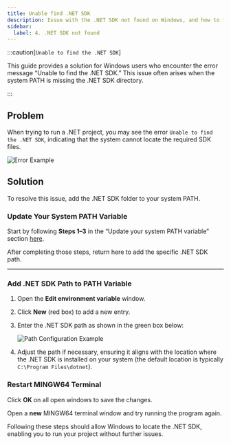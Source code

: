 ```yaml
---
title: Unable find .NET SDK
description: Issue with the .NET SDK not found on Windows, and how to fix it.
sidebar:
  label: 4. .NET SDK not found
---
```



:::caution[`Unable to find the .NET SDK`]

This guide provides a solution for Windows users who encounter the error message “Unable to find the .NET SDK.” This issue often arises when the system PATH is missing the .NET SDK directory.

:::

## Problem

When trying to run a .NET project, you may see the error `Unable to find the .NET SDK`, indicating that the system cannot locate the required SDK files.

![Error Example](https://i.imgur.com/sjzZGQa.png)

## Solution

To resolve this issue, add the .NET SDK folder to your system PATH.

### Update Your System PATH Variable

Start by following **Steps 1–3** in the “Update your system PATH variable” section [here](/troubleshoot/windows/win-issue-7).

After completing those steps, return here to add the specific .NET SDK path.

---

### Add .NET SDK Path to PATH Variable

<Steps>

1. Open the **Edit environment variable** window.
2. Click **New** (red box) to add a new entry.
3. Enter the .NET SDK path as shown in the green box below:

    ![Path Configuration Example](https://i.imgur.com/T6wIBWt.png)

4. Adjust the path if necessary, ensuring it aligns with the location where the .NET SDK is installed on your system (the default location is typically `C:\Program Files\dotnet`).

</Steps>

### Restart MINGW64 Terminal

Click **OK** on all open windows to save the changes.

Open a **new** MINGW64 terminal window and try running the program again.

Following these steps should allow Windows to locate the .NET SDK, enabling you to run your project without further issues.
